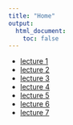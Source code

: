 ```yaml
---
title: "Home"
output:
  html_document:
    toc: false
---
```




* [lecture 1](lecture1.html)
* [lecture 2](lecture2.html)
* [lecture 3](lecture3.html)
* [lecture 4](lecture4.html)
* [lecture 5](lecture5.html)
* [lecture 6](lecture6.html)
* [lecture 7](lecture7.html)

